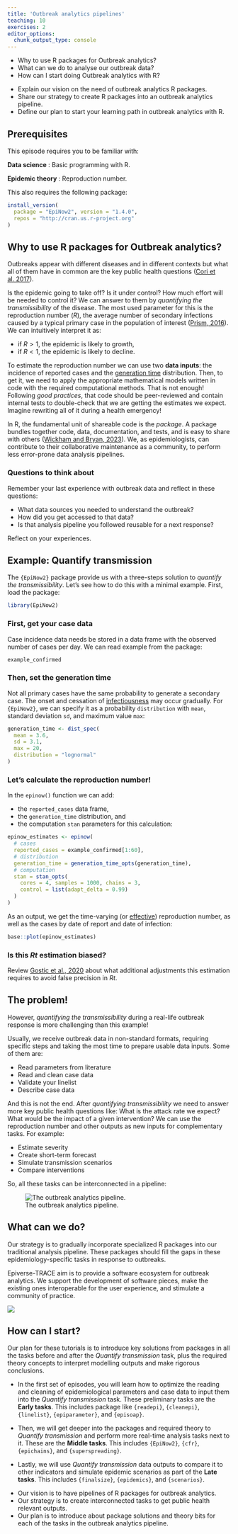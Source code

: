 ```yaml
---
title: 'Outbreak analytics pipelines'
teaching: 10
exercises: 2
editor_options: 
  chunk_output_type: console
---
```


:::::::::::::::::::::::::::::::::::::: questions 

- Why to use R packages for Outbreak analytics?
- What can we do to analyse our outbreak data?
- How can I start doing Outbreak analytics with R?

::::::::::::::::::::::::::::::::::::::::::::::::

::::::::::::::::::::::::::::::::::::: objectives

- Explain our vision on the need of outbreak analytics R packages. 
- Share our strategy to create R packages into an outbreak analytics pipeline.
- Define our plan to start your learning path in outbreak analytics with R.

::::::::::::::::::::::::::::::::::::::::::::::::

::::::::::::::::::::::::::::::::::::: prereq

## Prerequisites

This episode requires you to be familiar with:

**Data science** : Basic programming with R.

**Epidemic theory** : Reproduction number.

This also requires the following package:

```r
install_version(
  package = "EpiNow2", version = "1.4.0", 
  repos = "http://cran.us.r-project.org"
)
```

:::::::::::::::::::::::::::::::::

## Why to use R packages for Outbreak analytics?

Outbreaks appear with different diseases and in different contexts but what all of them have in common are the key public health questions ([Cori et al. 2017](https://royalsocietypublishing.org/doi/10.1098/rstb.2016.0371#d1e605)).

Is the epidemic going to take off? Is it under control? How much effort will be needed to control it? We can answer to them by _quantifying the transmissibility_ of the disease. The most used parameter for this is the reproduction number ($R$), the average number of secondary infections caused by a typical primary case in the population
of interest ([Prism, 2016](http://prism.edu.au/publications/prism-modeling-guideline/)). We can intuitively interpret it as: 

- if $R>1$, the epidemic is likely to growth,
- if $R<1$, the epidemic is likely to decline.

To estimate the reproduction number we can use two __data inputs__: the incidence of reported cases and the [generation time](../learners/reference.md#generationtime) distribution. Then, to get it, we need to apply the appropriate mathematical models written in code with the required computational methods. That is not enough! Following _good practices_, that code should be peer-reviewed and contain internal tests to double-check that we are getting the estimates we expect. Imagine rewriting all of it during a health emergency!

In R, the fundamental unit of shareable code is the _package_. A package bundles together code, data, documentation, and tests, and is easy to share with others ([Wickham and Bryan, 2023](https://r-pkgs.org/introduction.html)). We, as epidemiologists, can contribute to their collaborative maintenance as a community, to perform less error-prone data analysis pipelines.

::::::::::::::::::::::::::::::::: discussion

### Questions to think about

Remember your last experience with outbreak data and reflect in these questions:

- What data sources you needed to understand the outbreak?
- How did you get accessed to that data?
- Is that analysis pipeline you followed reusable for a next response?

Reflect on your experiences.

:::::::::::::::::::::::::::::::::::::::::::


## Example: Quantify transmission

The `{EpiNow2}` package provide us with a three-steps solution to _quantify the transmissibility_. Let's see how to do this with a minimal example. First, load the package:

```r
library(EpiNow2)
```

### First, get your case data

Case incidence data needs be stored in a data frame with the observed number of cases per day. We can read example from the package:

```r
example_confirmed
```

### Then, set the generation time

Not all primary cases have the same probability to generate a secondary case. The onset and cessation of [infectiousness](../learners/reference.md#infectiousness) may occur gradually. For `{EpiNow2}`, we can specify it as a probability `distribution` with `mean`, standard deviation `sd`, and maximum value `max`:

```r
generation_time <- dist_spec(
  mean = 3.6, 
  sd = 3.1,
  max = 20, 
  distribution = "lognormal"
)
```

### Let's calculate the reproduction number!

In the `epinow()` function we can add:

- the `reported_cases` data frame, 
- the `generation_time` distribution, and 
- the computation `stan` parameters for this calculation:

```r
epinow_estimates <- epinow(
  # cases
  reported_cases = example_confirmed[1:60],
  # distribution
  generation_time = generation_time_opts(generation_time),
  # computation
  stan = stan_opts(
    cores = 4, samples = 1000, chains = 3,
    control = list(adapt_delta = 0.99)
  )
)
```

As an output, we get the time-varying (or [effective](../learners/reference.md#effectiverepro)) reproduction number, as well as the cases by date of report and date of infection:

```r
base::plot(epinow_estimates)
```

::::::::::::::::: callout

### Is this $Rt$ estimation biased?

Review [Gostic et al., 2020](https://journals.plos.org/ploscompbiol/article?id=10.1371/journal.pcbi.1008409) about what additional adjustments this estimation requires to avoid false precision in $Rt$. 

:::::::::::::::::::::::::

## The problem!

However, _quantifying the transmissibility_ during a real-life outbreak response is more challenging than this example!

Usually, we receive outbreak data in non-standard formats, requiring specific steps and taking the most time to prepare usable data inputs. Some of them are:

- Read parameters from literature
- Read and clean case data
- Validate your linelist
- Describe case data

And this is not the end. After _quantifying transmissibility_ we need to answer more key public health questions like: What is the attack rate we expect? What would be the impact of a given intervention? We can use the reproduction number and other outputs as new inputs for complementary tasks. For example:

- Estimate severity
- Create short-term forecast
- Simulate transmission scenarios
- Compare interventions

So, all these tasks can be interconnected in a pipeline:

![The outbreak analytics pipeline.](https://epiverse-trace.github.io/task_pipeline-minimal.svg)

## What can we do?

Our strategy is to gradually incorporate specialized R packages into our traditional analysis pipeline. These packages should fill the gaps in these epidemiology-specific tasks in response to outbreaks. 

Epiverse-TRACE aim is to provide a software ecosystem for outbreak analytics. We support the development of software pieces, make the existing ones interoperable for the user experience, and stimulate a community of practice.

![](fig/pkgs-hexlogos.png)

## How can I start?

Our plan for these tutorials is to introduce key solutions from packages in all the tasks before and after the _Quantify transmission_ task, plus the required theory concepts to interpret modelling outputs and make rigorous conclusions.

- In the first set of episodes, you will learn how to optimize the reading and cleaning of epidemiological parameters and case data to input them into the _Quantify transmission_ task. These preliminary tasks are the __Early tasks__. This includes package like `{readepi}`, `{cleanepi}`, `{linelist}`, `{epiparameter}`, and `{episoap}`.

- Then, we will get deeper into the packages and required theory to _Quantify transmission_ and perform more real-time analysis tasks next to it. These are the __Middle tasks__. This includes `{EpiNow2}`, `{cfr}`, `{epichains}`, and `{superspreading}`.

- Lastly, we will use _Quantify transmission_ data outputs to compare it to other indicators and simulate epidemic scenarios as part of the __Late tasks__. This includes `{finalsize}`, `{epidemics}`, and `{scenarios}`.


::::::::::::::::::::::::::::::::::::: keypoints 

- Our vision is to have pipelines of R packages for outbreak analytics.
- Our strategy is to create interconnected tasks to get public health relevant outputs.
- Our plan is to introduce about package solutions and theory bits for each of the tasks in the outbreak analytics pipeline.

::::::::::::::::::::::::::::::::::::::::::::::::

